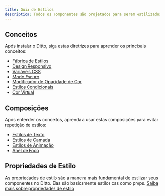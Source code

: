 ```yaml
---
title: Guia de Estilos
description: Todos os componentes são projetados para serem estilizados usando props.
---
```


## Conceitos

Após instalar o Ditto, siga estas diretrizes para aprender os principais conceitos:

- [Fábrica de Estilos](/styling/concepts/factory)
- [Design Responsivo](/styling/concepts/responsive-design)
- [Variáveis CSS](/styling/concepts/css-variables)
- [Modo Escuro](/styling/concepts/dark-mode)
- [Modificador de Opacidade de Cor](/styling/concepts/color-opacity-modifier)
- [Estilos Condicionais](/styling/concepts/conditional-styles)
- [Cor Virtual](/styling/concepts/virtual-color)

## Composições

Após entender os conceitos, aprenda a usar estas composições para evitar
repetição de estilos:

- [Estilos de Texto](/styling/concepts/text-styles)
- [Estilos de Camada](/styling/concepts/layer-styles)
- [Estilos de Animação](/styling/concepts/animation-styles)
- [Anel de Foco](/styling/concepts/focus-ring)

## Propriedades de Estilo

As propriedades de estilo são a maneira mais fundamental de estilizar seus componentes no Ditto. Elas são basicamente estilos css como props.
[Saiba mais sobre propriedades de estilo](/styling/concepts/style-props/background)
